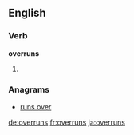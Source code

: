 ==English==

===Verb===
'''overruns'''

# {{third-person singular of|overrun}}

===Anagrams===
* [[runs over#English|runs over]]

[[de:overruns]]
[[fr:overruns]]
[[ja:overruns]]